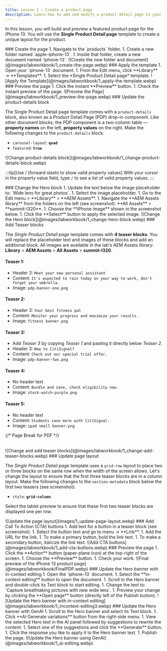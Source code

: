 ```yaml
---
title: Lesson 1 — Create a product page
description: Learn how to add and modify a product detail page to your storefront.
---
```



In this lesson, you will build and preview a featured product page for the iPhone 13. You will use the **Single Product Detail page** template to create a unique layout for the product.

<Tasks>

<Task>
### Create the page

<Steps>
1. Navigate to the `products` folder.
1. Create a new folder named `apple-iphone-13`.
1. Inside that folder, create a new document named `iphone-13`.
</Steps>

<Diagram caption="Create the new folder and document">
  ![Create the new folder and document](@images/labworkbook/1_create-the-page.webp)
</Diagram>

</Task>

<Task>
### Apply the template

<Steps>
1. Open your `iphone-13` document.
1. From the Edit menu, click **Library** → **Templates**.
1. Select the *Single Product Detail page* template.
</Steps>

<Diagram caption="Apply the Template">
  ![Apply the Template](@images/labworkbook/1_apply-the-template.webp)
</Diagram>

</Task>

<Task>
### Preview the page

<Steps>
1. Click the instant **Preview** button.
1. Check the instant preview of the page.
</Steps>

<Diagram caption="Preview the Page">
  ![Preview the Page](@images/labworkbook/1_preview-the-page.webp)
</Diagram>
</Task>

<Task>
### Update the product-details block

The Single Product Detail page template comes with a `product-details` block, also known as a Product Detail Page (PDP) drop-in component. Like other document blocks, the PDP component is a two-column table — **property names** on the left, **property values** on the right. Make the following changes to the `product-details` block.

- `carousel-layout`: **`quad`** 
- `featured`: **`true`** 

<Diagram caption="Change the product-details block">
  ![Change product-details block](@images/labworkbook/1_change-product-details-block.webp)
</Diagram>

:::tip[Use / (forward slash) to show valid property values]
With your cursor in the property value field, type `/` to see a list of valid property values.
:::

</Task>

<Task>
### Change the Hero block

<Steps>
1. Update the text below the image placeholder to: `Wide lens for great photos`.
1. Select the image placeholder.
1. Go to the Edit menu > **Library** > **AEM Assets**.
1. Navigate the **AEM Assets library** from the folders on the left (see screenshot): **All Assets** > **summit-l320**.
1. Choose the **iPhone image** shown in the screenshot below.
1. Click the **Select** button to apply the selected image.
</Steps>

<Diagram caption="Change the the Hero block">
  ![Change the Hero block](@images/labworkbook/1_change-hero-block.webp)
</Diagram>

</Task>

<Task>
### Add Teaser blocks

The *Single Product Detail page* template comes with **4 teaser blocks**. You will replace the placeholder text and images of these blocks and add an additional block. All images are available in the lab's AEM Assets library: **Library** > **AEM Assets** > **All Assets** > **summit-l320**.

#### Teaser 1:
- Header 3: `Meet your new personal assistant` 
- Content: `It's expected to rain today on your way to work, don't forget your umbrella.`
- Image: `pdp-banner-one.png`

#### Teaser 2:
- Header 3: `Your best fitness pal`
- Content: `Monitor your progress and maximize your results.`
- Image: `fitness banner.png`

#### Teaser 3:
- Add *Teaser 3* by copying *Teaser 1* and pasting it directly below *Teaser 2*.
- Header 3: `New to CitiSignal?` 
- Content: `Check out our special trial offer.`
- Image: `pdp-banner-two.png`

#### Teaser 4:
- No header text
- Content: `Bundle and save, check eligibility now.`
- Image: `stock-watch-purple.png`

#### Teaser 5:
- No header text
- Content: `Students save more with CitiSignal.`
- Image: `ipad small banner.png`

{/* Page Break for PDF */}
<div style="page-break-after: always; margin-bottom: 2rem;"></div>

<Diagram caption="Change and add teaser blocks">
  ![Change and add teaser blocks](@images/labworkbook/1_change-add-teaser-blocks.webp)
</Diagram>

</Task>

<Task>
### Update page layout

The *Single Product Detail page* template uses a `grid-row` layout to place two or three blocks on the same row when the width of the screen allows. Let's change the layout to ensure that the first three teaser blocks are in a column layout. Make the following changes to the `section-metadata` block below the first two teasers (see screenshot).

- `style`: **`grid-column`** 

Select the tablet preview to ensure that these first two teaser blocks are displayed one per row.

<Diagram caption="Update the page layout">
  ![Update the page layout](images/1_update-page-layout.webp)
</Diagram>

</Task>

<Task>
### Add Call To Action (CTA) buttons

<Steps>
1. Add text for a button in a teaser block (see screenshot).
1. Select the button text and go to menu → **Link**.
1. Add the URL for the link.
1. To make a primary button, bold the link text.
1. To make a secondary button, italicize the link text.
</Steps>

<Diagram caption="Add CTA buttons">
  ![Add CTA buttons](@images/labworkbook/1_add-cta-buttons.webp)
</Diagram>

</Task>

<Task>
### Preview the page

<Steps>
1. Click the **Action** button (paper-plane icon) at the top-right of the screen.
1. Choose the **Preview** button.
1. Check your work.
</Steps>

<Diagram caption="Final preview of the iPhone 13 product page" maxHeight="2500px">
  ![Final preview of the iPhone 13 product page](@images/labworkbook/FinalPDP.webp)
</Diagram>

</Task>

<Task>
### Update the Hero banner with in-context editing

<Steps>
1. Open the `iphone-13` document.
1. Select the **in-context editing** button to open the document.
1. Scroll to the Hero banner and double-click its Text block to start editing.
1. Change the text to: `Capture breathtaking pictures with new wide lens`.
1. Preview your change by clicking the **Open page** button (directly left of the Publish button).
</Steps>

<Diagram caption="Update the Hero banner with in-context editing" maxHeight="700px">
  ![Update the Hero banner with in-context editing](@images/labworkbook/1_incontext-editing3.webp)
</Diagram>
</Task>

<Task>
### Update the Hero banner with GenAI

<Steps>
1. Scroll to the Hero banner and select its Text block.
1. Click **AI Generate variations** button from the right-side menu.
1. View the selected Hero text in the AI panel followed by suggestions to rewrite the content.
1. Select one of the suggestions and click the **Generate** button.
1. Click the response you like to apply it to the Hero banner text.
1. Publish the page.
</Steps>

<Diagram caption="Update the Hero banner using GenAI">
  ![Update the Hero banner using GenAI](@images/labworkbook/1_ai-editing.webp)
</Diagram>
</Task>

</Tasks>

